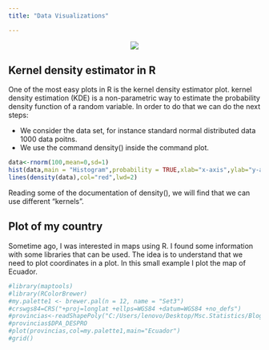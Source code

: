 ```yaml
---
title: "Data Visualizations"

---
```

<center>
![](C:/Users/lenovo/Desktop/Msc.Statistics/Blog/sanmath.github.io/foto1.jpg)

</center>


## Kernel density estimator in R

 One of the most easy plots in R is the kernel density estimator plot.
 kernel density estimation (KDE) is a non-parametric way to estimate the probability density function of a random variable. 
 In order to do that we can do the next steps:
 
 * We consider the data set, for instance standard normal distributed data  1000 data poitns.
 * We use the command density() inside the command plot.
 
```r
data<-rnorm(100,mean=0,sd=1)
hist(data,main = "Histogram",probability = TRUE,xlab="x-axis",ylab="y-axis",col="blue",ylim = c(0,0.8))
lines(density(data),col="red",lwd=2)
```
Reading some of the documentation of density(), we will find that we can use different "kernels".

## Plot of my country

Sometime ago, I was interested in maps using R. I found some information with some libraries that can be used. The idea is to understand that we need to plot coordinates in a plot. In this small example I plot the map of Ecuador.

```r
#library(maptools)
#library(RColorBrewer)
#my.palette1 <- brewer.pal(n = 12, name = "Set3")
#crswgs84=CRS("+proj=longlat +ellps=WGS84 +datum=WGS84 +no_defs")
#provincias<-readShapePoly("C:/Users/lenovo/Desktop/Msc.Statistics/Blog/sanmath.github.io/SHP/nxprovincias.shp")
#provincias$DPA_DESPRO
#plot(provincias,col=my.palette1,main="Ecuador")
#grid()
```

<!-- ## Swiss Temperature in the Autumn -->
<!-- Is the summer in Switzerland, we can see the temperature in the most important cities. Finally , we can include the information and show it in a map. -->

<!-- ```{r ,message=FALSE,warning=FALSE, error=FALSE} -->
<!-- library(weatherData) -->
<!-- library(sp) -->
<!-- library(maptools) -->
<!-- library(RColorBrewer) -->

<!-- crswgs84=CRS("+proj=longlat +ellps=WGS84 +datum=WGS84 +no_defs") -->
<!-- cantones<-readShapePoly("C:/Users/lenovo/Desktop/Msc.Statistics/Blog/sanmath.github.io/SHP/CHE_adm1.shp") -->

<!-- mycols <- colors()[round(runif(25,100,130))] -->
<!-- mycols<-heat.colors(25) -->
<!-- mycols[c(6,8,25)]<-"tomato4" -->

<!-- plot(cantones,col=mycols,main="Switzerland Temperature in the Summer") -->
<!-- grid() -->
<!-- zh<-getCurrentTemperature("LSZH")[,c(2)] -->
<!-- br<-getCurrentTemperature("LSZB")[,c(2)] -->
<!-- gnv<-getCurrentTemperature("LSGG")[,c(2)] -->

<!-- text(coordinates(cantones)[c(6,8,25),], -->
<!--      labels = c(paste("Bern",br,"°"), -->
<!--                 paste("Geneva",gnv,"°"), -->
<!--                 paste("Zúrich",zh,"°")),cex = 0.8) -->

<!-- ``` -->

<!-- ## Population Pyramids -->

<!-- ```{r ,message=FALSE,warning=FALSE, error=FALSE} -->
<!-- library(foreign) -->
<!-- library(readxl) -->
<!-- library(pyramid) -->


<!-- a<-read_excel(path ="proyecciones_poblacion.xlsx",sheet = 1 ) -->
<!-- menor_de_20<-vector(mode ="numeric",length=17) -->
<!-- entre_20_39_<-vector(mode ="numeric",length=17) -->
<!-- entre_40_59_<-vector(mode ="numeric",length=17) -->
<!-- mayor_60<-vector(mode ="numeric",length=17) -->
<!-- for(i in c(2:22)){ -->
<!--   menor_de_20[i-1]<-sum(as.numeric(a[1:4,i])) -->
<!--   entre_20_39_[i-1]<-sum(as.numeric(a[5:8,i])) -->
<!--   entre_40_59_[i-1]<-sum(as.numeric(a[9:12,i])) -->
<!--   mayor_60[i-1]<-sum(as.numeric(a[13:17,i])) -->
<!-- } -->
<!-- matriz<-matrix(cbind(menor_de_20,entre_20_39_,entre_40_59_,mayor_60),nrow = 21) -->
<!-- hombres<-read.csv("hombres.csv",header=TRUE,sep=";") -->

<!-- mujeres<-read.csv("mujeres.csv",header=TRUE,sep=";") -->
<!-- agelabels<-c("0-4","5-9","10-14","15-19","20-24","25-29","30-34", -->
<!--              "35-39","40-44","45-49","50-54","55-59","60-64","65-69","70-74", -->
<!--              "75-79",">80") -->
<!-- anios<-seq(1950,2050,5) -->

<!-- par(mfrow=c(1,3)) -->
<!-- i<-2 -->
<!-- pyramid(data.frame(100*hombres[,i]/sum(hombres[,i]), 100*mujeres[,i]/sum(mujeres[,i]),agelabels),main = substr(names(hombres)[i],2,5),Llab = "Hombres",Rlab = "Mujeres",Clab = "Edad",Cgap = 0.4,Lcol = "blue",Rcol="red",   Csize=1,Laxis=seq(0,18,len=3),Raxis=seq(0,18,len=3),GL=TRUE,cex.main=1.4) -->
<!-- i<-12 -->
<!-- pyramid(data.frame(100*hombres[,i]/sum(hombres[,i]), 100*mujeres[,i]/sum(mujeres[,i]),agelabels),main = substr(names(hombres)[i],2,5),Llab = "Hombres",Rlab = "Mujeres",Clab = "Edad",Cgap = 0.4,Lcol = "blue",Rcol="red",   Csize=1,Laxis=seq(0,18,len=3),Raxis=seq(0,18,len=3),GL=TRUE,cex.main=1.4) -->
<!-- i<-22 -->
<!-- pyramid(data.frame(100*hombres[,i]/sum(hombres[,i]), 100*mujeres[,i]/sum(mujeres[,i]),agelabels),main = substr(names(hombres)[i],2,5),Llab = "Hombres",Rlab = "Mujeres",Clab = "Edad",Cgap = 0.4,Lcol = "blue",Rcol="red",   Csize=1,Laxis=seq(0,18,len=3),Raxis=seq(0,18,len=3),GL=TRUE,cex.main=1.4) -->
<!-- ```` -->

